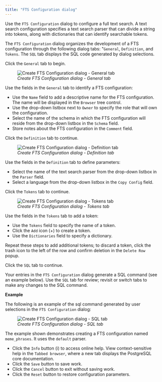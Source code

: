 ```yaml
---
title: "FTS Configuration dialog"
---
```


<div id="fts_configuration_dialog" class="registered_link"></div>

Use the `FTS Configuration` dialog to configure a full text search. A text search configuration specifies a text search parser that can divide a string into tokens, along with dictionaries that can identify searchable tokens.

The `FTS Configuration` dialog organizes the development of a FTS configuration through the following dialog tabs: "`General`, `Definition`, and `Tokens`. The `SQL` tab displays the SQL code generated by dialog selections.

Click the `General` tab to begin.

<figure><img src="../../images/fts_configuration_general.png" class="align-center" alt="Create FTS Configuration dialog - General tab" /><figcaption aria-hidden="true"><em>Create FTS Configuration dialog - General tab</em></figcaption></figure>

Use the fields in the `General` tab to identify a FTS configuration:

-   Use the `Name` field to add a descriptive name for the FTS configuration. The name will be displayed in the `Browser` tree control.
-   Use the drop-down listbox next to `Owner` to specify the role that will own the configuration.
-   Select the name of the schema in which the FTS configuration will reside from the drop-down listbox in the `Schema` field.
-   Store notes about the FTS configuration in the `Comment` field.

Click the `Definition` tab to continue.

<figure><img src="../../images/fts_configuration_definition.png" class="align-center" alt="Create FTS Configuration dialog - Definition tab" /><figcaption aria-hidden="true"><em>Create FTS Configuration dialog - Definition tab</em></figcaption></figure>

Use the fields in the `Definition` tab to define parameters:

-   Select the name of the text search parser from the drop-down listbox in the `Parser` field.
-   Select a language from the drop-down listbox in the `Copy Config` field.

Click the `Tokens` tab to continue.

<figure><img src="../../images/fts_configuration_tokens.png" class="align-center" alt="Create FTS Configuration dialog - Tokens tab" /><figcaption aria-hidden="true"><em>Create FTS Configuration dialog - Tokens tab</em></figcaption></figure>

Use the fields in the `Tokens` tab to add a token:

-   Use the `Tokens` field to specify the name of a token.
-   Click the `Add` icon (+) to create a token.
-   Use the `Dictionaries` field to specify a dictionary.

Repeat these steps to add additional tokens; to discard a token, click the trash icon to the left of the row and confirm deletion in the `Delete Row` popup.

Click the `SQL` tab to continue.

Your entries in the `FTS Configuration` dialog generate a SQL command (see an example below). Use the `SQL` tab for review; revisit or switch tabs to make any changes to the SQL command.

**Example**

The following is an example of the sql command generated by user selections in the `FTS Configuration` dialog:

<figure><img src="../../images/fts_configuration_sql.png" class="align-center" alt="Create FTS Configuration dialog - SQL tab" /><figcaption aria-hidden="true"><em>Create FTS Configuration dialog - SQL tab</em></figcaption></figure>

The example shown demonstrates creating a FTS configuration named `meme_phrases`. It uses the `default` parser.

-   Click the `Info` button (i) to access online help. View context-sensitive help in the `Tabbed browser`, where a new tab displays the PostgreSQL core documentation.
-   Click the `Save` button to save work.
-   Click the `Cancel` button to exit without saving work.
-   Click the `Reset` button to restore configuration parameters.
